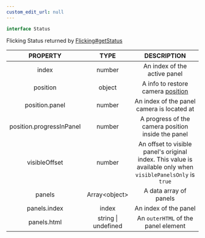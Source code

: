 ```yaml
---
custom_edit_url: null
---
```


```ts
interface Status
```

<div>

</div>

Flicking Status returned by [Flicking#getStatus](Flicking#getStatus)

|PROPERTY|TYPE|DESCRIPTION|
|:---:|:---:|:---:|
|index|number|An index of the active panel|
|position|object|A info to restore camera [position](Camera#position)|
|position.panel|number|An index of the panel camera is located at|
|position.progressInPanel|number|A progress of the camera position inside the panel|
|visibleOffset|number|An offset to visible panel's original index. This value is available only when `visiblePanelsOnly` is `true`|
|panels|Array&lt;object&gt;|A data array of panels|
|panels.index|index|An index of the panel|
|panels.html|string \| undefined|An `outerHTML` of the panel element|

